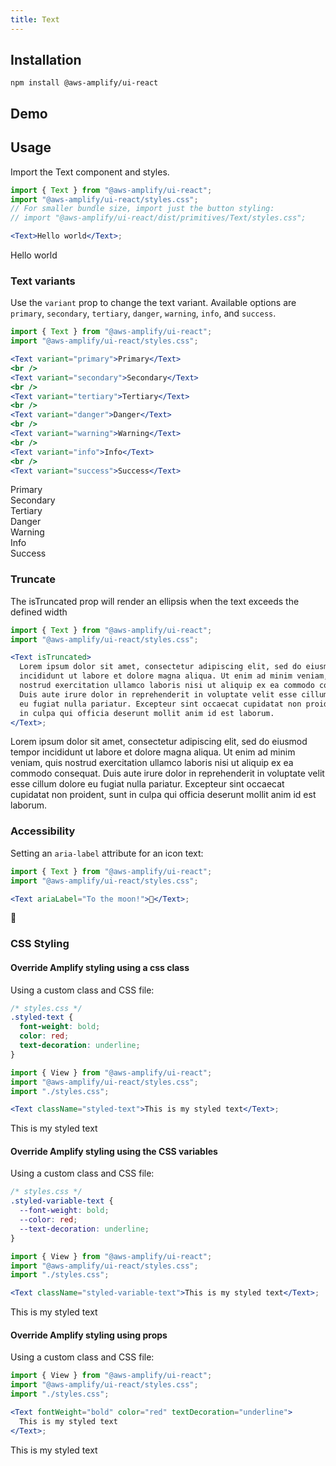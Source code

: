 ```yaml
---
title: Text
---
```


## Installation

```
npm install @aws-amplify/ui-react
```

## Demo

<TextDemo />

## Usage

Import the Text component and styles.

```jsx
import { Text } from "@aws-amplify/ui-react";
import "@aws-amplify/ui-react/styles.css";
// For smaller bundle size, import just the button styling:
// import "@aws-amplify/ui-react/dist/primitives/Text/styles.css";

<Text>Hello world</Text>;
```

<Text>Hello world</Text>

### Text variants

Use the `variant` prop to change the text variant. Available options are `primary`, `secondary`, `tertiary`, `danger`, `warning`, `info`, and `success`.

```jsx
import { Text } from "@aws-amplify/ui-react";
import "@aws-amplify/ui-react/styles.css";

<Text variant="primary">Primary</Text>
<br />
<Text variant="secondary">Secondary</Text>
<br />
<Text variant="tertiary">Tertiary</Text>
<br />
<Text variant="danger">Danger</Text>
<br />
<Text variant="warning">Warning</Text>
<br />
<Text variant="info">Info</Text>
<br />
<Text variant="success">Success</Text>
```

<Text variant="primary">Primary</Text>
<br />
<Text variant="secondary">Secondary</Text>
<br />
<Text variant="tertiary">Tertiary</Text>
<br />
<Text variant="danger">Danger</Text>
<br />
<Text variant="warning">Warning</Text>
<br />
<Text variant="info">Info</Text>
<br />
<Text variant="success">Success</Text>

### Truncate

The isTruncated prop will render an ellipsis when the text exceeds the defined width

```jsx
import { Text } from "@aws-amplify/ui-react";
import "@aws-amplify/ui-react/styles.css";

<Text isTruncated>
  Lorem ipsum dolor sit amet, consectetur adipiscing elit, sed do eiusmod tempor
  incididunt ut labore et dolore magna aliqua. Ut enim ad minim veniam, quis
  nostrud exercitation ullamco laboris nisi ut aliquip ex ea commodo consequat.
  Duis aute irure dolor in reprehenderit in voluptate velit esse cillum dolore
  eu fugiat nulla pariatur. Excepteur sint occaecat cupidatat non proident, sunt
  in culpa qui officia deserunt mollit anim id est laborum.
</Text>;
```

<Text isTruncated>
  Lorem ipsum dolor sit amet, consectetur adipiscing elit, sed do eiusmod tempor
  incididunt ut labore et dolore magna aliqua. Ut enim ad minim veniam, quis
  nostrud exercitation ullamco laboris nisi ut aliquip ex ea commodo consequat.
  Duis aute irure dolor in reprehenderit in voluptate velit esse cillum dolore
  eu fugiat nulla pariatur. Excepteur sint occaecat cupidatat non proident, sunt
  in culpa qui officia deserunt mollit anim id est laborum.
</Text>

### Accessibility

Setting an `aria-label` attribute for an icon text:

```jsx
import { Text } from "@aws-amplify/ui-react";
import "@aws-amplify/ui-react/styles.css";

<Text ariaLabel="To the moon!">🚀</Text>;
```

<Text ariaLabel="To the moon!">🚀</Text>

### CSS Styling

#### Override Amplify styling using a css class

Using a custom class and CSS file:

```css
/* styles.css */
.styled-text {
  font-weight: bold;
  color: red;
  text-decoration: underline;
}
```

```jsx
import { View } from "@aws-amplify/ui-react";
import "@aws-amplify/ui-react/styles.css";
import "./styles.css";

<Text className="styled-text">This is my styled text</Text>;
```

<Text className="styled-text">This is my styled text</Text>

#### Override Amplify styling using the CSS variables

Using a custom class and CSS file:

```css
/* styles.css */
.styled-variable-text {
  --font-weight: bold;
  --color: red;
  --text-decoration: underline;
}
```

```jsx
import { View } from "@aws-amplify/ui-react";
import "@aws-amplify/ui-react/styles.css";
import "./styles.css";

<Text className="styled-variable-text">This is my styled text</Text>;
```

<Text className="styled-variable-text">This is my styled text</Text>

#### Override Amplify styling using props

Using a custom class and CSS file:

```jsx
import { View } from "@aws-amplify/ui-react";
import "@aws-amplify/ui-react/styles.css";
import "./styles.css";

<Text fontWeight="bold" color="red" textDecoration="underline">
  This is my styled text
</Text>;
```

<Text fontWeight="bold" color="red" textDecoration="underline">
  This is my styled text
</Text>
